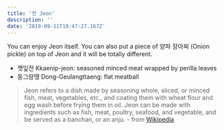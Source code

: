 ```yaml
---
title: '전 Jeon'
description: ''
date: '2019-09-11T19:47:27.167Z'
---
```


You can enjoy Jeon itself. You can also put a piece of 양파 장아찌 (Onion pickle) on top of Jeon and it will be totally different.

- 깻잎전 Kkaenip-jeon: seasoned minced meat wrapped by perilla leaves
- 동그랑땡 Dong-Geulangttaeng: flat meatball

> Jeon refers to a dish made by seasoning whole, sliced, or minced fish, meat, vegetables, etc., and coating them with wheat flour and egg wash before frying them in oil. Jeon can be made with ingredients such as fish, meat, poultry, seafood, and vegetable, and be served as a banchan, or an anju. - from [Wikipedia](<https://en.m.wikipedia.org/wiki/Jeon_(food)>)
